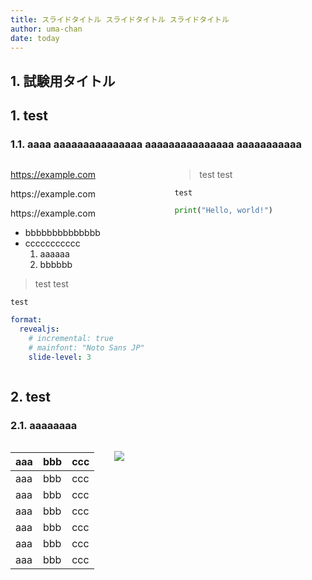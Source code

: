 ```yaml
---
title: スライドタイトル スライドタイトル スライドタイトル
author: uma-chan
date: today
---
```


## 1. 試験用タイトル

## 1. test

### 1.1. aaaa aaaaaaaaaaaaaaa aaaaaaaaaaaaaaa aaaaaaaaaaa

:::: {.columns}

::: {.column width="50%"}

[https://example.com](https://example.com)

https://example.com

https://example.com

- bbbbbbbbbbbbbb
- ccccccccccc
    1. aaaaaa
    1. bbbbbb

> test test

`test`

```.yaml
format:
  revealjs:
    # incremental: true
    # mainfont: "Noto Sans JP"
    slide-level: 3
```

:::

::: {.column width="50%"}

> test test

`test`

```.py
print("Hello, world!")
```

:::

::::

## 2. test

### 2.1. aaaaaaaa

:::: {.columns}

::: {.column width="30%"}

| aaa | bbb | ccc |
| --- | --- | --- |
| aaa | bbb | ccc |
| aaa | bbb | ccc |
| aaa | bbb | ccc |
| aaa | bbb | ccc |
| aaa | bbb | ccc |
| aaa | bbb | ccc |

:::

::: {.column width="70%"}

![](/assets/common/title-background.jpg)

:::

::::
